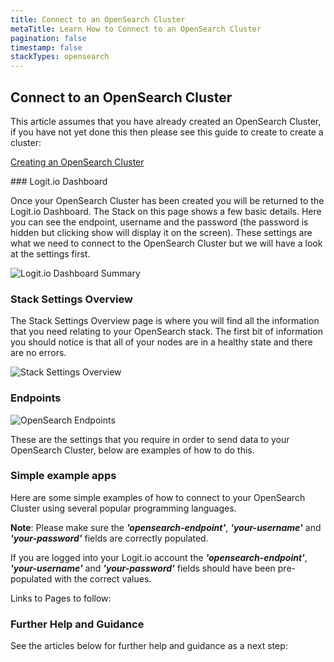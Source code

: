 ```yaml
---
title: Connect to an OpenSearch Cluster
metaTitle: Learn How to Connect to an OpenSearch Cluster
pagination: false
timestamp: false
stackTypes: opensearch
---
```


## Connect to an OpenSearch Cluster

This article assumes that you have already created an OpenSearch Cluster, if you have not yet done this then 
please see this guide to create to create a cluster:

[Creating an OpenSearch Cluster](creating-opensearch-cluster.mdx)

<Steps>
  ### Logit.io Dashboard

  Once your OpenSearch Cluster has been created you will be returned to the Logit.io Dashboard. The Stack on 
  this page shows a few basic details. Here you can see the endpoint, username and the password (the password 
  is hidden but clicking show will display it on the screen). These settings are what we need to connect to the 
  OpenSearch Cluster but we will have a look at the settings first.

  ![Logit.io Dashboard Summary](@/images/getting-started/opensearch/dashboard.png)

  <ViewStackSettings/>

  ### Stack Settings Overview

  The Stack Settings Overview page is where you will find all the information that you need relating to your 
  OpenSearch stack. The first bit of information you should notice is that all of your nodes are in a healthy 
  state and there are no errors.

  ![Stack Settings Overview](@/images/getting-started/opensearch/stack-settings-overview.png)

  <ViewEndpoints/>

  ### Endpoints

  ![OpenSearch Endpoints](@/images/getting-started/opensearch/endpoints.png)

  These are the settings that you require in order to send data to your OpenSearch Cluster, below are examples of 
  how to do this.

  ### Simple example apps

  Here are some simple examples of how to connect to your OpenSearch Cluster using several popular programming languages.

  __Note__: Please make sure the ___'opensearch-endpoint'___, ___'your-username'___ and ___'your-password'___ fields 
  are correctly populated.

  If you are logged into your Logit.io account the ___'opensearch-endpoint'___, ___'your-username'___ and ___'your-password'___ 
  fields should have been pre-populated with the correct values.

  Links to Pages to follow:

  ### Further Help and Guidance

  See the articles below for further help and guidance as a next step:

</Steps>